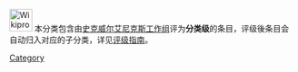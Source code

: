 [[File:Wikiproject_Square_Enix.svg|40px]] 本分类包含由[[Wikipedia:电子游戏专题/史克威尔艾尼克斯|史克威尔艾尼克斯工作组]]评为'''分类级'''的条目，评级後条目会自动归入对应的子分类，详见[[Wikipedia:电子游戏专题/史克威尔艾尼克斯/评级|评级指南]]。

{{Articles by Quality|topic=史克威尔艾尼克斯|project=|format=toc}}

[[Category:各等级史克威尔艾尼克斯条目|Category]]